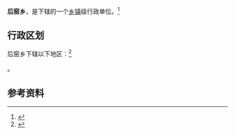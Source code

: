 {{中国乡级行政区|21/12/24/209/000}}

'''后窑乡'''，是{{PRC admin/fullname|21/12/24/209/000|3}}下辖的一个[[乡镇|乡镇]]级行政单位。<ref>{{PRC admin/ref sgc|{{PRC admin/parent|21/12/24/209/000}}}}</ref>

== 行政区划 ==

后窑乡下辖以下地区：<ref>{{PRC admin/ref sgc|21/12/24/209/000}}</ref>

{{PRC admin/children|21/12/24/209/000}}。

== 参考资料 ==

{{reflist}}

{{行政区划小作品}}
{{PRC admin/navcat|21/12/24/209/000}}